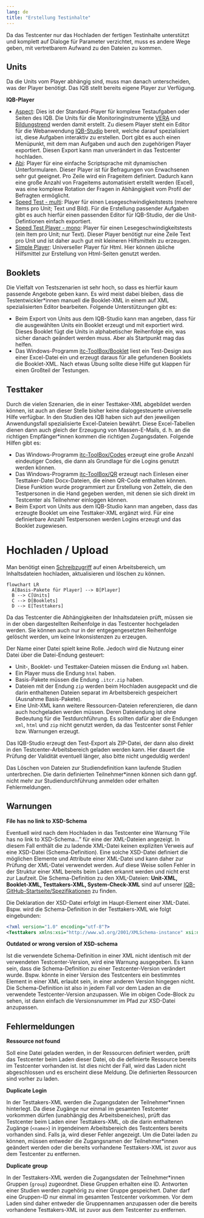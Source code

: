 ```yaml
---
lang: de
title: "Erstellung Testinhalte"
---
```


Da das Testcenter nur das Hochladen der fertigen Testinhalte unterstützt und komplett auf Dialoge für Parameter verzichtet, muss es andere Wege geben, mit vertretbarem Aufwand zu den Dateien zu kommen.

## Units

Da die Units vom Player abhängig sind, muss man danach unterscheiden, was der Player benötigt. Das IQB stellt bereits eigene Player zur Verfügung.

**IQB-Player**

* [Aspect](https://github.com/iqb-berlin/verona-modules-aspect/releases): Dies ist der Standard-Player für komplexe Testaufgaben oder Seiten des IQB. Die Units für die Monitoringinstrumente [VERA](https://www.iqb.hu-berlin.de/vera/ueberblick/) und [Bildungstrend](https://www.iqb.hu-berlin.de/bt/) werden damit erstellt. Zu diesem Player steht ein Editor für die Webanwendung [IQB-Studio](../../Studio/) bereit, welche darauf spezialisiert ist, diese Aufgaben interaktiv zu erstellen. Dort gibt es auch einen Menüpunkt, mit dem man Aufgaben und auch den zugehörigen Player exportiert. Diesen Export kann man unverändert in das Testcenter hochladen.
* [Abi](https://github.com/iqb-berlin/verona-player-abi/releases): Player für eine einfache Scriptsprache mit dynamischen Unterformularen. Dieser Player ist für Befragungen von Erwachsenen sehr gut geeignet. Pro Zeile wird ein Frageitem definiert. Dadurch kann eine große Anzahl von Frageitems automatisiert erstellt werden (Excel), was eine komplexe Rotation der Fragen in Abhängigkeit vom Profil der Befragten ermöglicht.
* [Speed Test - multi](https://github.com/iqb-berlin/verona-player-speedtest/releases): Player für einen Lesegeschwindigkeitstests (mehrere Items pro Unit; Text und Bild). Für die Erstellung passender Aufgaben gibt es auch hierfür einen passenden Editor für IQB-Studio, der die Unit-Defintionen einfach exportiert.
* [Speed Test Player - mono](https://github.com/iqb-berlin/verona-player-speedtest/releases): Player für einen Lesegeschwindigkeitstests (ein Item pro Unit; nur Text). Dieser Player benötigt nur eine Zeile Text pro Unit und ist daher auch gut mit kleineren Hilfsmitteln zu erzeugen.
* [Simple Player](https://github.com/iqb-berlin/verona-player-simple/releases): Universeller Player für Html. Hier können übliche Hilfsmittel zur Erstellung von Html-Seiten genutzt werden.

## Booklets

Die Vielfalt von Testszenarien ist sehr hoch, so dass es hierfür kaum passende Angebote geben kann. Es wird meist dabei bleiben, dass die Testentwickler\*innen manuell die Booklet-XML in einem auf XML spezialisierten Editor bearbeiten. Folgende Unterstützungen gibt es:

* Beim Export von Units aus dem IQB-Studio kann man angeben, dass für die ausgewählten Units ein Booklet erzeugt und mit exportiert wird. Dieses Booklet fügt die Units in alphabetischer Reihenfolge ein, was sicher danach geändert werden muss. Aber als Startpunkt mag das helfen.
* Das Windows-Programm [itc-ToolBox/Booklet](https://github.com/iqb-berlin/itc-toolbox/blob/master/docs/manual-booklet.md) liest ein Test-Design aus einer Excel-Datei ein und erzeugt daraus für alle gefundenen Booklets die Booklet-XML. Nach etwas Übung sollte diese Hilfe gut klappen für einen Großteil der Testungen.

## Testtaker

Durch die vielen Szenarien, die in einer Testtaker-XML abgebildet werden können, ist auch an dieser Stelle bisher keine dialoggesteuerte universelle Hilfe verfügbar. In den Studien des IQB haben sich auf den jeweiligen Anwendungsfall spezialisierte Excel-Dateien bewährt. Diese Excel-Tabellen dienen dann auch gleich der Erzeugung von Massen-E-Mails, d. h. an die richtigen Empfänger\*innen kommen die richtigen Zugangsdaten. Folgende Hilfen gibt es:

* Das Windows-Programm [itc-ToolBox/Codes](https://github.com/iqb-berlin/itc-toolbox/blob/master/docs/manual-codes.md) erzeugt eine große Anzahl eindeutiger Codes, die dann als Grundlage für die Logins genutzt werden können.
* Das Windows-Programm [itc-ToolBox/QR](https://github.com/iqb-berlin/itc-toolbox/blob/master/docs/manual-logins-docx.md) erzeugt nach Einlesen einer Testtaker-Datei Docx-Dateien, die einen QR-Code enthalten können. Diese Funktion wurde programmiert zur Erstellung von Zetteln, die den Testpersonen in die Hand gegeben werden, mit denen sie sich direkt im Testcenter als Teilnehmer einloggen können.
* Beim Export von Units aus dem IQB-Studio kann man angeben, dass das erzeugte Booklet um eine Testtaker-XML ergänzt wird. Für eine definierbare Anzahl Testpersonen werden Logins erzeugt und das Booklet zugewiesen.

# Hochladen / Upload

Man benötigt einen [Schreibzugriff](../workspaces.qmd) auf einen Arbeitsbereich, um Inhaltsdateien hochladen, aktualisieren und löschen zu können.

```mermaid
flowchart LR
  A[Basis-Pakete für Player] --> B[Player]
  B --> C[Units]
  C --> D[Booklets]
  D --> E[Testtakers]
```

Da das Testcenter die Abhängigkeiten der Inhaltsdateien prüft, müssen sie in der oben dargestellten Reihenfolge in das Testcenter hochgeladen werden. Sie können auch nur in der entgegengesetzten Reihenfolge gelöscht werden, um keine Inkonsistenzen zu erzeugen.

Der Name einer Datei spielt keine Rolle. Jedoch wird die Nutzung einer Datei über die Datei-Endung gesteuert:

* Unit-, Booklet- und Testtaker-Dateien müssen die Endung `xml` haben.
* Ein Player muss die Endung `html` haben.
* Basis-Pakete müssen die Endung `.itcr.zip` haben.
* Dateien mit der Endung `zip` werden beim Hochladen ausgepackt und die darin enthaltenen Dateien separat im Arbeitsbereich gespeichert (Ausnahme Basis-Pakete).
* Eine Unit-XML kann weitere Ressourcen-Dateien referenzieren, die dann auch hochgeladen werden müssen. Deren Dateiendung ist ohne Bedeutung für die Testdurchführung. Es sollten dafür aber die Endungen `xml`, `html` und `zip` nicht genutzt werden, da das Testcenter sonst Fehler bzw. Warnungen erzeugt.

Das IQB-Studio erzeugt den Test-Export als ZIP-Datei, der dann also direkt in den Testcenter-Arbeitsbereich geladen werden kann. Hier dauert die Prüfung der Validität eventuell länger, also bitte nicht ungeduldig werden!

::: {.callout-important}
Das Löschen von Dateien zur Studiendefinition kann laufende Studien unterbrechen. Die darin definierten Teilnehmer\*innen können sich dann ggf. nicht mehr zur Studiendurchführung anmelden oder erhalten Fehlermeldungen.
:::

## Warnungen

**File has no link to XSD-Schema**

Eventuell wird nach dem Hochladen in das Testcenter eine Warnung "File has no link to XSD-Schema..." für eine der XML-Dateien angezeigt. In diesem Fall enthält die zu ladende XML-Datei keinen expliziten Verweis auf eine XSD-Datei (Schema-Definition). Eine solche XSD-Datei definiert die möglichen Elemente und Attribute einer XML-Datei und kann daher zur Prüfung der XML-Datei verwendet werden. Auf diese Weise sollen Fehler in der Struktur einer XML bereits beim Laden erkannt werden und nicht erst zur Laufzeit. Die Schema-Definition zu den XML-Dateien: **Unit-XML, Booklet-XML, Testtakers-XML, System-Check-XML** sind auf unserer [IQB-GitHub-Startseite/Spezifikationen](https://iqb-berlin.github.io/specs.html) zu finden.

Die Deklaration der XSD-Datei erfolgt im Haupt-Element einer XML-Datei. Bspw. wird die Schema-Definition in der Testtakers-XML wie folgt eingebunden:

```.xml
<?xml version="1.0" encoding="utf-8"?>
<Testtakers xmlns:xsi="http://www.w3.org/2001/XMLSchema-instance" xsi:noNamespaceSchemaLocation="https://raw.githubusercontent.com/iqb-berlin/testcenter/15.0.1/definitions/vo_Unit.xsd">

```
**Outdated or wrong version of XSD-schema**

Ist die verwendete Schema-Definition in einer XML nicht identisch mit der verwendeten Testcenter-Version, wird eine Warnung ausgegeben. Es kann sein, dass die Schema-Definition zu einer Testcenter-Version verändert wurde. Bspw. könnte in einer Version des Testcenters ein bestimmtes Element in einer XML erlaubt sein, in einer anderen Version hingegen nicht. Die Schema-Definition ist also in jedem Fall vor dem Laden an die verwendete Testcenter-Version anzupassen. Wie im obigen Code-Block zu sehen, ist dann einfach die Versionsnummer im Pfad zur XSD-Datei anzupassen.

## Fehlermeldungen

**Ressource not found**

Soll eine Datei geladen werden, in der Ressourcen definiert werden, prüft das Testcenter beim Laden dieser Datei, ob die definierte Ressource bereits im Testcenter vorhanden ist. Ist dies nicht der Fall, wird das Laden nicht abgeschlossen und es erscheint diese Meldung. Die definierten Ressourcen sind vorher zu laden.

**Duplicate Login**

In der Testtakers-XML werden die Zugangsdaten der Teilnehmer\*innen hinterlegt. Da diese Zugänge nur einmal im gesamten Testcenter vorkommen dürfen (unabhängig des Arbeitsbeneiches), prüft das Testcenter beim Laden einer Testtakers-XML, ob die darin enthaltenen Zugänge (`<name>`) in irgendeinem Arbeitsbereich des Testcenters bereits vorhanden sind. Falls ja, wird dieser Fehler angezeigt. Um die Datei laden zu können, müssen entweder die Zugangsnamen der Teilnehmer\*innen geändert werden oder die bereits vorhandene Testtakers-XML ist zuvor aus dem Testcenter zu entfernen.

**Duplicate group**

In der Testtakers-XML werden die Zugangsdaten der Teilnehmer\*innen Gruppen (`group`) zugeordnet. Diese Gruppen erhalten eine ID. Antworten einer Studien werden zugehörig zu einer Gruppe gespeichert. Daher darf eine Gruppen-ID nur einmal im gesamten Testcenter vorkommen. Vor dem Laden sind daher entweder die Gruppennamen anzupassen oder die bereits vorhandene Testtakers-XML ist zuvor aus dem Testcenter zu entfernen.
